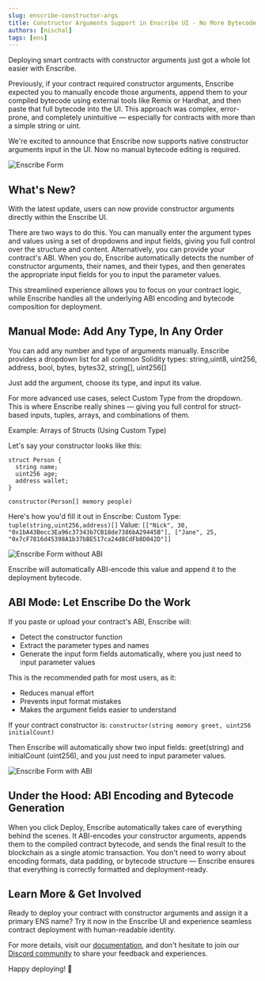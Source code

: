 ```yaml
---
slug: enscribe-constructor-args
title: Constructor Arguments Support in Enscribe UI - No More Bytecode Hacks
authors: [nischal]
tags: [ens]
---
```


Deploying smart contracts with constructor arguments just got a whole lot easier with Enscribe.

Previously, if your contract required constructor arguments, Enscribe expected you to manually encode those arguments, append them to your compiled bytecode using external tools like Remix or Hardhat, and then paste that full bytecode into the UI. This approach was complex, error-prone, and completely unintuitive — especially for contracts with more than a simple string or uint.

We're excited to announce that Enscribe now supports native constructor arguments input in the UI. Now no manual bytecode editing is required.

![Enscribe Form](enscribe-args.png)

## What's New?

With the latest update, users can now provide constructor arguments directly within the Enscribe UI.

There are two ways to do this. You can manually enter the argument types and values using a set of dropdowns and input fields, giving you full control over the structure and content. Alternatively, you can provide your contract's ABI. When you do, Enscribe automatically detects the number of constructor arguments, their names, and their types, and then generates the appropriate input fields for you to input the parameter values.

This streamlined experience allows you to focus on your contract logic, while Enscribe handles all the underlying ABI encoding and bytecode composition for deployment.

## Manual Mode: Add Any Type, In Any Order

You can add any number and type of arguments manually. Enscribe provides a dropdown list for all common Solidity types: string,uint8, uint256, address, bool, bytes, bytes32, string[], uint256[]

Just add the argument, choose its type, and input its value.

For more advanced use cases, select Custom Type from the dropdown. This is where Enscribe really shines — giving you full control for struct-based inputs, tuples, arrays, and combinations of them.

Example: Arrays of Structs (Using Custom Type)

Let's say your constructor looks like this:

```
struct Person {
  string name;
  uint256 age;
  address wallet;
}

constructor(Person[] memory people)
```

Here's how you'd fill it out in Enscribe:
Custom Type: `tuple(string,uint256,address)[]`
Value: `[["Nick", 30, "0x1bA43Becc3Ea96c37343b7CB18de7386bA29445B"], ["Jane", 25, "0x7cF7816d45398A1b37bBE517ca24d8CdFb8D042D"]]`


![Enscribe Form without ABI](args-without-abi.png)

Enscribe will automatically ABI-encode this value and append it to the deployment bytecode.


## ABI Mode: Let Enscribe Do the Work

If you paste or upload your contract's ABI, Enscribe will:
- Detect the constructor function
- Extract the parameter types and names
- Generate the input form fields automatically, where you just need to input parameter values

This is the recommended path for most users, as it:

- Reduces manual effort
- Prevents input format mistakes
- Makes the argument fields easier to understand 

If your contract constructor is:
`constructor(string memory greet, uint256 initialCount)`

Then Enscribe will automatically show two input fields: greet(string) and initialCount (uint256), and you just need to input parameter values.

![Enscribe Form with ABI](args-abi.png)


## Under the Hood: ABI Encoding and Bytecode Generation


When you click Deploy, Enscribe automatically takes care of everything behind the scenes. It ABI-encodes your constructor arguments, appends them to the compiled contract bytecode, and sends the final result to the blockchain as a single atomic transaction. You don't need to worry about encoding formats, data padding, or bytecode structure — Enscribe ensures that everything is correctly formatted and deployment-ready.

## Learn More & Get Involved

Ready to deploy your contract with constructor arguments and assign it a primary ENS name? Try it now in the Enscribe UI and experience seamless contract deployment with human-readable identity.

For more details, visit our [documentation](https://www.enscribe.xyz/docs), and don't hesitate to join our [Discord community](https://discord.gg/8QUMMdS5GY) to share your feedback and experiences.

Happy deploying! 🚀